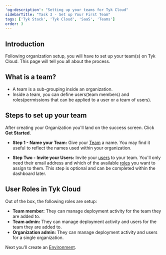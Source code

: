 ```yaml
---
'og:description': "Setting up your teams for Tyk Cloud"
sidebarTitle: "Task 3 - Set up Your First Team"
tags: ['Tyk Stack', 'Tyk Cloud', 'SaaS', 'Teams']
order: 3
---
```


## Introduction

Following organization setup, you will have to set up your team(s) on Tyk Cloud. This page will tell you all about the process.

## What is a team?

* A team is a sub-grouping inside an organization. 
* Inside a team, you can define users(team members) and roles(permissions that can be applied to a user or a team of users).

## Steps to set up your team

After creating your Organization you'll land on the success screen. Click **Get Started**.

* **Step 1 - Name your Team:** Give your [Team](/5.6/tyk-cloud/troubleshooting-&-support/glossary#team) a name. You may find it useful to reflect the names used within your organization.

* **Step Two - Invite your Users:** Invite your [users](/5.6/tyk-cloud/troubleshooting-&-support/glossary#user) to your team. You'll only need their email address and which of the available [roles](/5.6/tyk-cloud/troubleshooting-&-support/glossary#role) you want to assign to them. This step is optional and can be completed within the dashboard later.

## User Roles in Tyk Cloud

Out of the box, the following roles are setup:

* **Team member:** They can manage deployment activity for the team they are added to.
* **Team admin:** They can manage deployment activity and users for the team they are added to.
* **Organization admin:** They can manage deployment activity and users for a single organization.

Next you'll create an [Environment](/5.6/tyk-cloud/getting-started-tyk-cloud/setup-environment).

